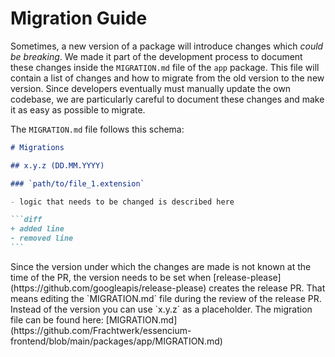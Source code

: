 
# Migration Guide

Sometimes, a new version of a package will introduce changes which _could be breaking_. We made it part of the development process to document these changes inside the `MIGRATION.md` file of the `app` package. This file will contain a list of changes and how to migrate from the old version to the new version.
Since developers eventually must manually update the own codebase, we are particularly careful to document these changes and make it as easy as possible to migrate.

The `MIGRATION.md` file follows this schema:

````markdown copy
# Migrations

## x.y.z (DD.MM.YYYY)

### `path/to/file_1.extension`

- logic that needs to be changed is described here

```diff
+ added line
- removed line
```
````

<Callout emoji="⚠️" type="warning">
  Since the version under which the changes are made is not known at the time of
  the PR, the version needs to be set when
  [release-please](https://github.com/googleapis/release-please) creates the
  release PR. That means editing the `MIGRATION.md` file during the review of
  the release PR. Instead of the version you can use `x.y.z` as a placeholder.
</Callout>

<Callout emoji="ℹ️" type="info">
  The migration file can be found here:
  [MIGRATION.md](https://github.com/Frachtwerk/essencium-frontend/blob/main/packages/app/MIGRATION.md)
</Callout>
